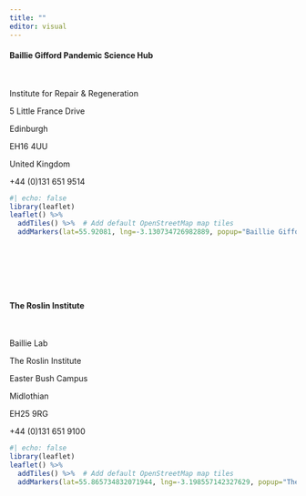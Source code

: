 ```yaml
---
title: ""
editor: visual
---
```


#### Baillie Gifford Pandemic Science Hub

<br />

Institute for Repair & Regeneration

5 Little France Drive

Edinburgh

EH16 4UU

United Kingdom

<i class="bi bi-telephone"></i> +44 (0)131 651 9514

```r
#| echo: false
library(leaflet)
leaflet() %>%
  addTiles() %>%  # Add default OpenStreetMap map tiles
  addMarkers(lat=55.92081, lng=-3.130734726982889, popup="Baillie Gifford Pandemic Science Hub")
```

<br />

<br />

<br />

#### The Roslin Institute

<br />

Baillie Lab

The Roslin Institute

Easter Bush Campus

Midlothian

EH25 9RG

<i class="bi bi-telephone"></i> +44 (0)131 651 9100

```r
#| echo: false
library(leaflet)
leaflet() %>%
  addTiles() %>%  # Add default OpenStreetMap map tiles
  addMarkers(lat=55.865734832071944, lng=-3.198557142327629, popup="The Roslin Institute")
```